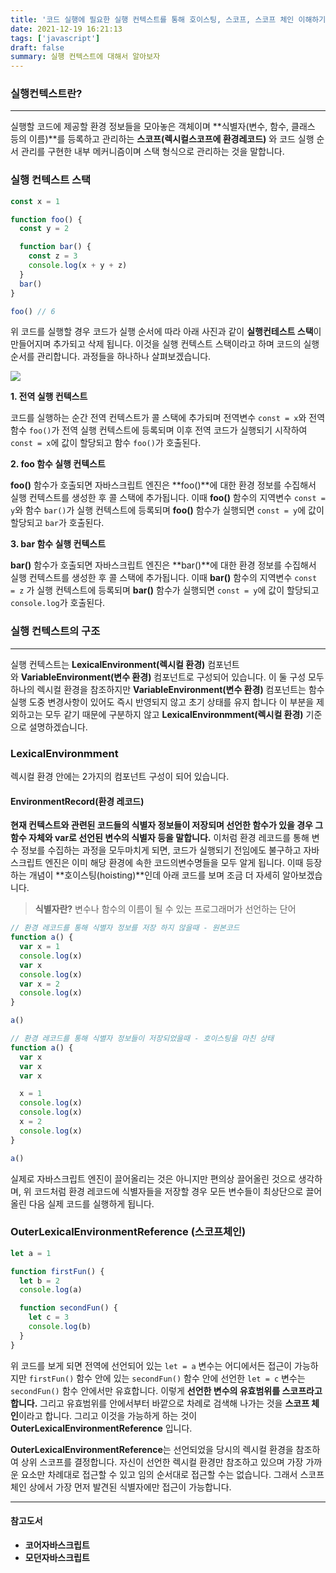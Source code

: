 ```yaml
---
title: '코드 실행에 필요한 실행 컨텍스트를 통해 호이스팅, 스코프, 스코프 체인 이해하기!'
date: 2021-12-19 16:21:13
tags: ['javascript']
draft: false
summary: 실행 컨텍스트에 대해서 알아보자
---
```


### **실행컨텍스트란?**

---

실행할 코드에 제공할 환경 정보들을 모아놓은 객체이며 **식별자(변수, 함수, 클래스 등의 이름)**를 등록하고 관리하는 **스코프(렉시컬스코프에 환경레코드)** 와 코드 실행 순서 관리를 구현한 내부 메커니즘이며 스택 형식으로 관리하는 것을 말합니다.

### 실행 컨텍스트 스택

```jsx
const x = 1

function foo() {
  const y = 2

  function bar() {
    const z = 3
    console.log(x + y + z)
  }
  bar()
}

foo() // 6
```

위 코드를 실행할 경우 코드가 실행 순서에 따라 아래 사진과 같이 **실행컨테스트 스택**이 만들어지며 추가되고 삭제 됩니다. 이것을 실행 컨텍스트 스택이라고 하며 코드의 실행 순서를 관리합니다. 과정들을 하나하나 살펴보겠습니다.

![](/static/images/javascript/execution2.png)

**1. 전역 실행 컨텍스트**

코드를 실행하는 순간 전역 컨텍스트가 콜 스택에 추가되며 전역변수 `const = x`와 전역 함수 `foo()`가 전역 실행 컨텍스트에 등록되며 이후 전역 코드가 실행되기 시작하여 `const = x`에 값이 할당되고 함수 `foo()`가 호출된다.<br/>

**2. foo 함수 실행 컨텍스트**

**foo()** 함수가 호출되면 자바스크립트 엔진은 **foo()**에 대한 환경 정보를 수집해서 실행 컨텍스트를 생성한 후 콜 스택에 추가됩니다. 이때 **foo()** 함수의 지역변수 `const = y`와 함수 `bar()`가 실행 컨텍스트에 등록되며 **foo()** 함수가 실행되면 `const = y`에 값이 할당되고 `bar`가 호출된다.<br/>

**3. bar 함수 실행 컨텍스트**

**bar()** 함수가 호출되면 자바스크립트 엔진은 **bar()**에 대한 환경 정보를 수집해서 실행 컨텍스트를 생성한 후 콜 스택에 추가됩니다. 이때 **bar()** 함수의 지역변수 `const = z` 가 실행 컨텍스트에 등록되며 **bar()** 함수가 실행되면 `const = y`에 값이 할당되고 `console.log`가 호출된다.<br/>

### **실행 컨텍스트의 구조**

---

실행 컨텍스트는 **LexicalEnvironment(렉시컬 환경)** 컴포넌트와 **VariableEnvironment(변수 환경)** 컴포넌트로 구성되어 있습니다. 이 둘 구성 모두 하나의 렉시컬 환경을 참조하지만 **VariableEnvironment(변수 환경)** 컴포넌트는 함수 실행 도중 변경사항이 있어도 즉시 반영되지 않고 초기 상태를 유지 합니다 이 부분을 제외하고는 모두 같기 때문에 구분하지 않고 **LexicalEnvironmment(렉시컬 환경)** 기준으로 설명하겠습니다.

### LexicalEnvironmment

렉시컬 환경 안에는 2가지의 컴포넌트 구성이 되어 있습니다.

#### EnvironmentRecord(환경 레코드)

**현재 컨텍스트와 관련된 코드들의 식별자 정보들이 저장되며 선언한 함수가 있을 경우 그 함수 자체와 var로 선언된 변수의 식별자 등을 말합니다.** 이처럼 환경 레코드를 통해 변수 정보를 수집하는 과정을 모두마치게 되면, 코드가 실행되기 전임에도 불구하고 자바스크립트 엔진은 이미 해당 환경에 속한 코드의변수명들을 모두 알게 됩니다. 이때 등장하는 개념이 **호이스팅(hoisting)**인데 아래 코드를 보며 조금 더 자세히 알아보겠습니다.

> **식별자란?** 변수나 함수의 이름이 될 수 있는 프로그래머가 선언하는 단어


```jsx
// 환경 레코드를 통해 식별자 정보를 저장 하지 않을때 - 원본코드
function a() {
  var x = 1
  console.log(x)
  var x
  console.log(x)
  var x = 2
  console.log(x)
}

a()

// 환경 레코드를 통해 식별자 정보들이 저장되었을때 - 호이스팅을 마친 상태
function a() {
  var x
  var x
  var x

  x = 1
  console.log(x)
  console.log(x)
  x = 2
  console.log(x)
}

a()
```

실제로 자바스크립트 엔진이 끌어올리는 것은 아니지만 편의상 끌어올린 것으로 생각하며, 위 코드처럼 환경 레코드에 식별자들을 저장할 경우 모든 변수들이 최상단으로 끌어올린 다음 실제 코드를 실행하게 됩니다.
<br/>

### OuterLexicalEnvironmentReference (스코프체인)

```jsx
let a = 1

function firstFun() {
  let b = 2
  console.log(a)

  function secondFun() {
    let c = 3
    console.log(b)
  }
}
```

위 코드를 보게 되면 전역에 선언되어 있는 `let = a` 변수는 어디에서든 접근이 가능하지만 `firstFun()` 함수 안에 있는 `secondFun()` 함수 안에 선언한 `let = c` 변수는 `secondFun()` 함수 안에서만 유효합니다. 이렇게 **선언한 변수의 유효범위를 스코프라고 합니다.** 그리고 유효범위를 안에서부터 바깥으로 차례로 검색해 나가는 것을 **스코프 체인**이라고 합니다. 그리고 이것을 가능하게 하는 것이 **OuterLexicalEnvironmentReference** 입니다.

**OuterLexicalEnvironmentReference**는 선언되었을 당시의 렉시컬 환경을 참조하여 상위 스코프를 결정합니다. 자신이 선언한 렉시컬 환경만 참조하고 있으며 가장 가까운 요소만 차례대로 접근할 수 있고 임의 순서대로 접근할 수는 없습니다. 그래서 스코프 체인 상에서 가장 먼저 발견된 식별자에만 접근이 가능합니다.
<br/>

---

#### 참고도서

- **코어자바스크립트**
- **모던자바스크립트**

<br/>
